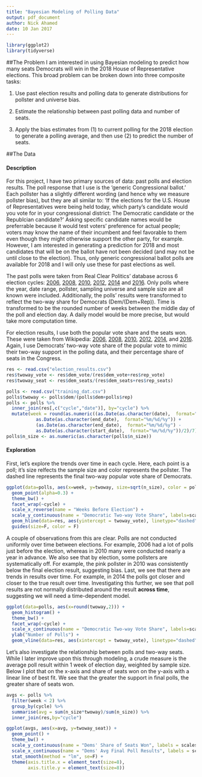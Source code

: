```yaml
---
title: "Bayesian Modeling of Polling Data"
output: pdf_document
author: Nick Ahamed
date: 10 Jan 2017
---
```


```r
library(ggplot2)
library(tidyverse)
```

##The Problem
I am interested in using Bayesian modeling to predict how many seats Democrats will win in the 2018 House of Representative elections. This broad problem can be broken down into three composite tasks: 

1. Use past election results and polling data to generate distributions for pollster and universe bias.

2. Estimate the relationship between past polling data and number of seats.

3. Apply the bias estimates from (1) to current polling for the 2018 election to generate a polling average, and then use (2) to predict the number of seats. 

##The Data

#### Description
For this project, I have two primary sources of data: past polls and election results. The poll response that I use is the 'generic Congressional ballot.' Each pollster has a slightly different wording (and hence why we measure pollster bias), but they are all similar to: 'If the elections for the U.S. House of Representatives were being held today, which party’s candidate would you vote for in your congressional district: The Democratic candidate or the Republcian candidate?' Asking specific candidate names would be preferrable because it would test voters' preference for actual people; voters may know the name of their incumbent and feel favorable to them even though they might otherwise support the other party, for example. However, I am interested in generating a prediction for 2018 and most candidates that will be on the ballot have not been decided (and may not be until close to the election). Thus, only generic congressional ballot polls are available for 2018 and I will only use these for past elections as well. 

The past polls were taken from Real Clear Politics' database across 6 election cycles: [2006](https://realclearpolitics.com/epolls/other/2006_generic_congressional_vote-2174.html), [2008](https://www.realclearpolitics.com/epolls/other/2008_generic_congressional_vote-2173.html#polls), [2010](https://www.realclearpolitics.com/epolls/other/2010_generic_congressional_vote-2171.html#polls), [2012](https://www.realclearpolitics.com/epolls/other/2012_generic_congressional_vote-3525.html#polls), [2014](https://www.realclearpolitics.com/epolls/other/generic_congressional_vote-2170.html) and [2016](https://www.realclearpolitics.com/epolls/other/2016_generic_congressional_vote-5279.html#polls). Only polls where the year, date range, pollster, sampling universe and sample size are all known were included. Additionally, the polls' results were transformed to reflect the two-way share for Democrats (Dem/(Dem+Rep)). Time is transformed to be the rounded number of weeks between the middle day of the poll and election day. A daily model would be more precise, but would take more computation time. 

For election results, I use both the popular vote share and the seats won. These were taken from Wikipedia: [2006](https://en.wikipedia.org/wiki/United_States_House_of_Representatives_elections,_2006), [2008](https://en.wikipedia.org/wiki/United_States_House_of_Representatives_elections,_2008), [2010](https://en.wikipedia.org/wiki/United_States_House_of_Representatives_elections,_2010), [2012](https://en.wikipedia.org/wiki/United_States_House_of_Representatives_elections,_2012), [2014](https://en.wikipedia.org/wiki/United_States_House_of_Representatives_elections,_2014), and [2016](https://en.wikipedia.org/wiki/United_States_House_of_Representatives_elections,_2016). Again, I use Democrats' two-way vote share of the popular vote to mimic their two-way support in the polling data, and their percentage share of seats in the Congress. 

```r
res <- read.csv("election_results.csv")
res$twoway_vote <- res$dem_vote/(res$dem_vote+res$rep_vote)
res$twoway_seat <- res$dem_seats/(res$dem_seats+res$rep_seats)

polls <- read.csv("training_dat.csv")
polls$twoway <- polls$dem/(polls$dem+polls$rep)
polls <- polls %>% 
  inner_join(res[,c("cycle","date")], by="cycle") %>%
  mutate(week = round(as.numeric((as.Date(as.character(date),  format="%m/%d/%y") - 
           as.Date(as.character(end_date),  format="%m/%d/%y")) + 
           (as.Date(as.character(end_date),  format="%m/%d/%y") - 
           as.Date(as.character(start_date),  format="%m/%d/%y"))/2)/7))
polls$n_size <- as.numeric(as.character(polls$n_size))
```

#### Exploration
First, let's explore the trends over time in each cycle. Here, each point is a poll; it's size relfects the sample size and color represents the pollster. The dashed line represents the final two-way popular vote share of Democrats.
```r
ggplot(data=polls, aes(x=week, y=twoway, size=sqrt(n_size), color = pollster)) + 
  geom_point(alpha=0.3) +
  theme_bw() + 
  facet_wrap(~cycle) +
  scale_x_reverse(name = "Weeks Before Election") +
  scale_y_continuous(name = "Democratic Two-way Vote Share", labels=scales::percent) + 
  geom_hline(data=res, aes(yintercept = twoway_vote), linetype="dashed") +
  guides(size=F, color = F)
```

A couple of observations from this are clear. Polls are not conducted uniformly over time between elections. For example, 2006 had a lot of polls just before the election, whereas in 2010 many were conducted nearly a year in advance. We also see that by election, some pollsters are systematically off. For example, the pink pollster in 2010 was consistently below the final election result, suggesting bias. Last, we see that there are trends in results over time. For example, in 2014 the polls got closer and closer to the true result over time. Investigating this further, we see that poll results are not normally distributed around the result **across time**, suggesting we will need a time-dependent model.  

```r
ggplot(data=polls, aes(x=round(twoway,2))) + 
  geom_histogram() +
  theme_bw() + 
  facet_wrap(~cycle) +
  scale_x_continuous(name = "Democratic Two-way Vote Share", labels=scales::percent) + 
  ylab("Number of Polls") +
  geom_vline(data=res, aes(xintercept = twoway_vote), linetype="dashed") 
```

Let's also investigate the relationship between polls and two-way seats. While I later improve upon this through modeling, a crude measure is the average poll result within 1 week of election day, weighted by sample size. Below I plot that on the x-axis and share of seats won on the y-axis with a linear line of best fit. We see that the greater the support in final polls, the greater share of seats won. 

```r
avgs <- polls %>%
  filter(week < 2) %>%
  group_by(cycle) %>%
  summarise(avg = sum(n_size*twoway)/sum(n_size)) %>%
  inner_join(res,by="cycle")

ggplot(avgs, aes(x=avg, y=twoway_seat)) + 
  geom_point() +
  theme_bw() +
  scale_y_continuous(name = "Dems' Share of Seats Won", labels = scales::percent, limits = c(0.4,0.6)) +
  scale_x_continuous(name = "Dems' Avg Final Poll Results", labels = scales::percent, limits = c(0.4,0.6)) +
  stat_smooth(method = "lm", se=F) +
  theme(axis.title.x = element_text(size=8),
        axis.title.y = element_text(size=8))
  
```

